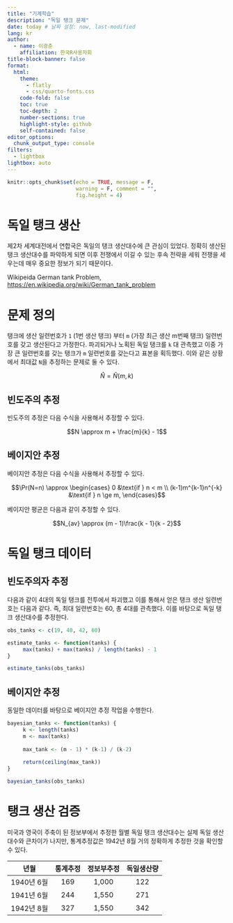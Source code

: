 ```yaml
---
title: "기계학습"
description: "독일 탱크 문제"
date: today # 날짜 설정: now, last-modified
lang: kr
author:
  - name: 이광춘
    affiliation: 한국R사용자회
title-block-banner: false
format:
  html:
    theme: 
      - flatly
      - css/quarto-fonts.css
    code-fold: false
    toc: true
    toc-depth: 2
    number-sections: true
    highlight-style: github    
    self-contained: false
editor_options: 
  chunk_output_type: console
filters:
  - lightbox
lightbox: auto    
---
```


```r
knitr::opts_chunk$set(echo = TRUE, message = F, 
                      warning = F, comment = "",
                      fig.height = 4)
```


# 독일 탱크 생산

제2차 세계대전에서 연합국은 독일의 탱크 생산대수에 큰 관심이 있었다. 
정확히 생산된 탱크 생산대수를 파악하게 되면 이후 전쟁에서 이길 수 있는 
후속 전략을 세워 전쟁을 세우는데 매우 중요한 정보가 되기 때문이다.

[Wikipeida German tank Problem, <https://en.wikipedia.org/wiki/German_tank_problem>]{.aside}


# 문제 정의

탱크에 생산 일련번호가 `1` (1번 생산 탱크) 부터 `m` (가장 최근 생산 m번째 탱크) 일련번호를 갖고 생산된다고 가정한다. 파괴되거나 노획된 독일 탱크를 `k` 대 관측했고 이중 가장 큰 일련번호를 갖는 탱크가 `m` 일련번호를 갖는다고 표본을 획득했다. 이와 같은 상황에서 최대값 `N`을 추정하는 문제로 둘 수 있다.

$$\hat{N} = \hat{N}(m, k)$$

## 빈도주의 추정

빈도주의 추정은 다음 수식을 사용해서 추정할 수 있다.

$$N \approx m + \frac{m}{k} - 1$$

## 베이지안 추정

베이지안 추정은 다음 수식을 사용해서 추정할 수 있다.

$$\Pr(N=n) \approx  \begin{cases}
   0 &\text{if } n < m \\
    (k-1)m^{k-1}n^{-k}  &\text{if } n \ge m,
 \end{cases}$$

베이지안 평균은 다음과 같이 추정할 수 있다.

$$N_{av} \approx (m - 1)\frac{k - 1}{k - 2}$$

# 독일 탱크 데이터


## 빈도주의자 추정

다음과 같이 4대의 독일 탱크를 전투에서 파괴했고 이를 통해서 얻은 탱크 생산 일련번호는 다음과 같다. 즉, 최대 일련번호는 60, 총 4대를 관측했다. 이를 바탕으로 독일 탱크 생산대수를 추정한다.

```r
obs_tanks <- c(19, 40, 42, 60)

estimate_tanks <- function(tanks) {
	 max(tanks) + max(tanks) / length(tanks) - 1
}

estimate_tanks(obs_tanks)
```


## 베이지안 추정

동일한 데이터를 바탕으로 베이지안 추정 작업을 수행한다.

```r
bayesian_tanks <- function(tanks) {
	 k <- length(tanks)
	 m <- max(tanks)
	 
	 max_tank <- (m - 1) * (k-1) / (k-2)
	 
	 return(ceiling(max_tank))
}

bayesian_tanks(obs_tanks)
```


# 탱크 생산 검증

미국과 영국이 주축이 된 정보부에서 추정한 월별 독일 탱크 생산대수는 실제 독일 생산대수와 큰차이가 나지만, 통계추정값은 1942년 8월 거의 정확하게 추정한 것을 확인할 수 있다.


|  년월     |	통계추정	| 정보부추정 |	독일생산량 |
|:---------:|:---------:|:----------:|:-----------:|
|1940년 6월	| 169       |	 1,000     |	122        |
|1941년 6월	| 244       |	 1,550     |	271        |
|1942년 8월	| 327       |	 1,550     |	342        |



